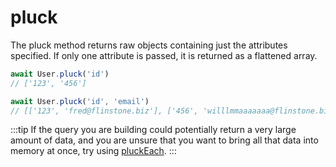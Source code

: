 # pluck

The pluck method returns raw objects containing just the attributes specified. If only one attribute is passed, it is returned as a flattened array.

```ts
await User.pluck('id')
// ['123', '456']

await User.pluck('id', 'email')
// [['123', 'fred@flinstone.biz'], ['456', 'willlmmaaaaaaa@flinstone.biz']]
```

:::tip
If the query you are building could potentially return a very large amount of data, and you are unsure that you want to bring all that data into memory at once, try using [pluckEach](/docs/models/querying/pluckEach).
:::
